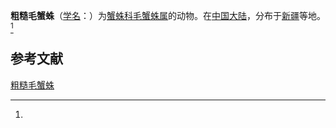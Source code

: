 {{Speciesbox
| name = 粗糙毛蟹蛛
| status = 
| status_system = 
| image = 
| genus = Heriaeus
| species = hirtus
| authority = (Latreille, 1819)<ref name='id14519'>{{cite web| url =http://www.bioinfo.cn/db05/BjdwSpecies.php?action=view&id=14519| title =粗糙毛蟹蛛| work =《中国动物物种编目数据库》| publisher =中国科学院微生物研究所| author =中国科学院动物研究所| accessdate =2009-04-28| deadurl =yes| archiveurl =https://web.archive.org/web/20160305055731/http://www.bioinfo.cn/db05/BjdwSpecies.php?action=view&id=14519| archivedate =2016-03-05}}</ref>
}}

'''粗糙毛蟹蛛'''（[[学名|学名]]：{{lang|la|''Heriaeus hirtus''}}）为[[蟹蛛科|蟹蛛科]][[毛蟹蛛属|毛蟹蛛属]]的动物。在[[中国大陆|中国大陆]]，分布于[[新疆|新疆]]等地。<ref name='id14519'/>

== 参考文献 ==
{{reflist}}

{{Wikispecies|Heriaeus hirtus}}
{{Taxonbar|from=Q1059344}}

[[Category:毛蟹蛛属|粗糙毛蟹蛛]]


{{蜘蛛小作品}}